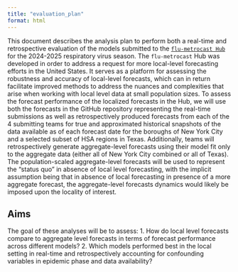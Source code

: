 ```yaml
---
title: "evaluation_plan"
format: html
---
```


This document describes the analysis plan to perform both a real-time and retrospective evaluation of the models submitted to the [`flu-metrocast Hub`](https://github.com/reichlab/flu-metrocast) for the 2024-2025 respiratory virus season.
The `flu-metrocast` Hub was developed in order to address a request for more local-level forecasting efforts in the United States.
It serves as a platform for assessing the robustness and accuracy of local-level forecasts, which can in return facilitate improved methods to address the nuances and complexities that arise when working with local level data at small population sizes.
To assess the forecast performance of the localized forecasts in the Hub, we will use both the forecasts in the GitHub repository representing the real-time submissions as well as retrospectively produced forecasts from each of the 4 submitting teams for true and approximated historical snapshots of the data available as of each forecast date for the boroughs of New York City and a selected subset of HSA regions in Texas. Additionally, teams will retrospectively generate aggregate-level forecasts using their model fit only to the aggregate data (either all of New York City combined or all of Texas).
The population-scaled aggregate-level forecasts will be used to represent the "status quo" in absence of local level forecasting, with the implicit assumption being that in absence of local forecasting in presence of a more aggregate forecast, the aggregate-level forecasts dynamics would likely be imposed upon the locality of interest.

## Aims
The goal of these analyses will be to assess:
1. How do local level forecasts compare to aggregate level forecasts in terms of forecast performance across different models?
2. Which models performed best in the local setting in real-time and retrospectively accounting for confounding variables in epidemic phase and data availability?
